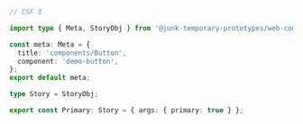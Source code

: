 ```ts
// CSF 3

import type { Meta, StoryObj } from '@junk-temporary-prototypes/web-components';

const meta: Meta = {
  title: 'components/Button',
  component: 'demo-button',
};
export default meta;

type Story = StoryObj;

export const Primary: Story = { args: { primary: true } };
```
